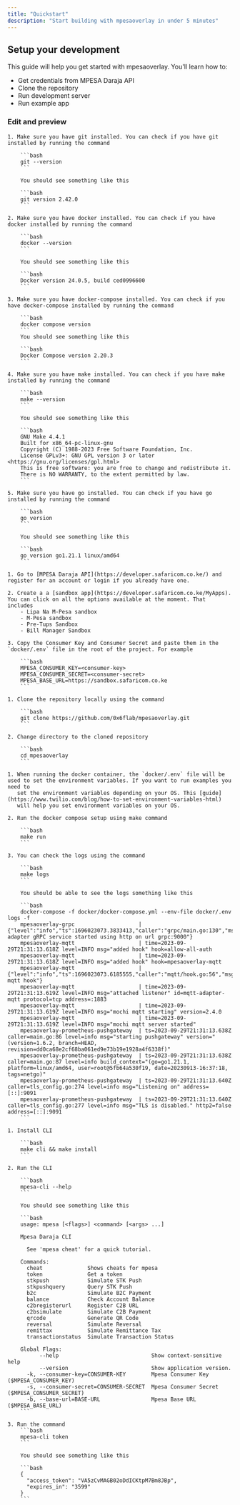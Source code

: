 ```yaml
---
title: "Quickstart"
description: "Start building with mpesaoverlay in under 5 minutes"
---
```


## Setup your development

This guide will help you get started with mpesaoverlay. You'll learn how to:

- Get credentials from MPESA Daraja API
- Clone the repository
- Run development server
- Run example app

### Edit and preview

<AccordionGroup>

  <Accordion icon="download" title="Prerequisites" defaultOpen="true">

    1. Make sure you have git installed. You can check if you have git installed by running the command

        ```bash
        git --version
        ```

        You should see something like this

        ```bash
        git version 2.42.0
        ```

    2. Make sure you have docker installed. You can check if you have docker installed by running the command

        ```bash
        docker --version
        ```

        You should see something like this

        ```bash
        Docker version 24.0.5, build ced0996600
        ```

    3. Make sure you have docker-compose installed. You can check if you have docker-compose installed by running the command

        ```bash
        docker compose version
        ```
        You should see something like this

        ```bash
        Docker Compose version 2.20.3
        ```

    4. Make sure you have make installed. You can check if you have make installed by running the command

        ```bash
        make --version
        ```

        You should see something like this

        ```bash
        GNU Make 4.4.1
        Built for x86_64-pc-linux-gnu
        Copyright (C) 1988-2023 Free Software Foundation, Inc.
        License GPLv3+: GNU GPL version 3 or later <https://gnu.org/licenses/gpl.html>
        This is free software: you are free to change and redistribute it.
        There is NO WARRANTY, to the extent permitted by law.
        ```

    5. Make sure you have go installed. You can check if you have go installed by running the command

        ```bash
        go version
        ```

        You should see something like this

        ```bash
        go version go1.21.1 linux/amd64
        ```

  </Accordion>

  <Accordion icon="key" title="Get credentials from MPESA Daraja API">

    1. Go to [MPESA Daraja API](https://developer.safaricom.co.ke/) and register for an account or login if you already have one.

    2. Create a a [sandbox app](https://developer.safaricom.co.ke/MyApps). You can click on all the options available at the moment. That includes
        - Lipa Na M-Pesa sandbox
        - M-Pesa sandbox
        - Pre-Tups Sandbox
        - Bill Manager Sandbox

    3. Copy the Consumer Key and Consumer Secret and paste them in the `docker/.env` file in the root of the project. For example

        ```bash
        MPESA_CONSUMER_KEY=<consumer-key>
        MPESA_CONSUMER_SECRET=<consumer-secret>
        MPESA_BASE_URL=https://sandbox.safaricom.co.ke
        ```

  </Accordion>

  <Accordion icon="github" title="Clone your docs locally">

    1. Clone the repository locally using the command

        ```bash
        git clone https://github.com/0x6flab/mpesaoverlay.git
        ```

    2. Change directory to the cloned repository

        ```bash
        cd mpesaoverlay
        ```

  </Accordion>

  <Accordion icon="docker" title="Run docker compose">

    1. When running the docker container, the `docker/.env` file will be used to set the environment variables. If you want to run examples you need to
       set the environment variables depending on your OS. This [guide](https://www.twilio.com/blog/how-to-set-environment-variables-html)
       will help you set environment variables on your OS.

    2. Run the docker compose setup using make command

        ```bash
        make run
        ```

    3. You can check the logs using the command

        ```bash
        make logs
        ```

        You should be able to see the logs something like this

        ```bash
        docker-compose -f docker/docker-compose.yml --env-file docker/.env logs -f
        mpesaoverlay-grpc                    | {"level":"info","ts":1696023073.3833413,"caller":"grpc/main.go:130","msg":"grpc-adapter gRPC service started using http on url grpc:9000"}
        mpesaoverlay-mqtt                    | time=2023-09-29T21:31:13.618Z level=INFO msg="added hook" hook=allow-all-auth
        mpesaoverlay-mqtt                    | time=2023-09-29T21:31:13.618Z level=INFO msg="added hook" hook=mpesaoverlay-mqtt
        mpesaoverlay-mqtt                    | {"level":"info","ts":1696023073.6185555,"caller":"mqtt/hook.go:56","msg":"initializing mqtt hook"}
        mpesaoverlay-mqtt                    | time=2023-09-29T21:31:13.619Z level=INFO msg="attached listener" id=mqtt-adapter-mqtt protocol=tcp address=:1883
        mpesaoverlay-mqtt                    | time=2023-09-29T21:31:13.619Z level=INFO msg="mochi mqtt starting" version=2.4.0
        mpesaoverlay-mqtt                    | time=2023-09-29T21:31:13.619Z level=INFO msg="mochi mqtt server started"
        mpesaoverlay-prometheus-pushgateway  | ts=2023-09-29T21:31:13.638Z caller=main.go:86 level=info msg="starting pushgateway" version="(version=1.6.2, branch=HEAD, revision=dd0ca68e2cf68ba061ed9e73b19e1928a4f6338f)"
        mpesaoverlay-prometheus-pushgateway  | ts=2023-09-29T21:31:13.638Z caller=main.go:87 level=info build_context="(go=go1.21.1, platform=linux/amd64, user=root@5fb64a530f19, date=20230913-16:37:18, tags=netgo)"
        mpesaoverlay-prometheus-pushgateway  | ts=2023-09-29T21:31:13.640Z caller=tls_config.go:274 level=info msg="Listening on" address=[::]:9091
        mpesaoverlay-prometheus-pushgateway  | ts=2023-09-29T21:31:13.640Z caller=tls_config.go:277 level=info msg="TLS is disabled." http2=false address=[::]:9091
        ```

  </Accordion>

  <Accordion icon="rectangle-terminal" title="Preview changes">
  
    1. Install CLI

        ```bash
        make cli && make install
        ```

    2. Run the CLI

        ```bash
        mpesa-cli --help
        ```

        You should see something like this

        ```bash
        usage: mpesa [<flags>] <command> [<args> ...]

        Mpesa Daraja CLI

          See 'mpesa cheat' for a quick tutorial.

        Commands:
          cheat              Shows cheats for mpesa
          token              Get a token
          stkpush            Simulate STK Push
          stkpushquery       Query STK Push
          b2c                Simulate B2C Payment
          balance            Check Account Balance
          c2bregisterurl     Register C2B URL
          c2bsimulate        Simulate C2B Payment
          qrcode             Generate QR Code
          reversal           Simulate Reversal
          remittax           Simulate Remittance Tax
          transactionstatus  Simulate Transaction Status

        Global Flags:
              --help                             Show context-sensitive help
              --version                          Show application version.
          -k, --consumer-key=CONSUMER-KEY        Mpesa Consumer Key ($MPESA_CONSUMER_KEY)
          -s, --consumer-secret=CONSUMER-SECRET  Mpesa Consumer Secret ($MPESA_CONSUMER_SECRET)
          -b, --base-url=BASE-URL                Mpesa Base URL ($MPESA_BASE_URL)
        ```

    3. Run the command
        ```bash
        mpesa-cli token
        ```

        You should see something like this

        ```bash
        {
          "access_token": "VA5zCvMAGB02oDdICKtpM7Bm8JBp",
          "expires_in": "3599"
        }
        ```

  </Accordion>
</AccordionGroup>
